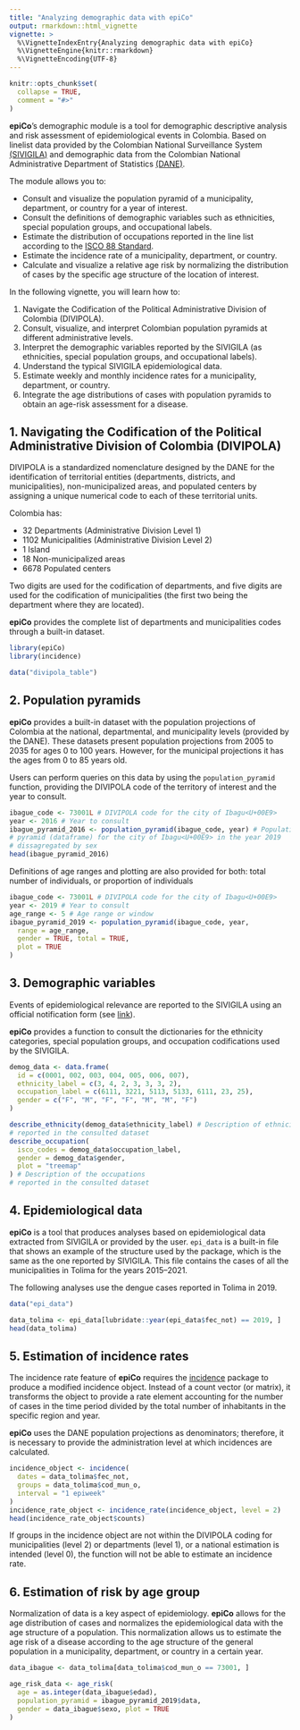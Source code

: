 ```yaml
---
title: "Analyzing demographic data with epiCo"
output: rmarkdown::html_vignette
vignette: >
  %\VignetteIndexEntry{Analyzing demographic data with epiCo}
  %\VignetteEngine{knitr::rmarkdown}
  %\VignetteEncoding{UTF-8}
---
```


```r
knitr::opts_chunk$set(
  collapse = TRUE,
  comment = "#>"
)
```

**epiCo**'s demographic module is a tool for demographic descriptive analysis and risk assessment of epidemiological events in Colombia.
Based on linelist data provided by the Colombian National Surveillance System [(SIVIGILA)](https://www.ins.gov.co/Direcciones/Vigilancia/Paginas/SIVIGILA.aspx) and demographic data from the Colombian National Administrative Department of Statistics [(DANE)](https://microdatos.dane.gov.co/index.php/catalog/central/about).

The module allows you to:

-   Consult and visualize the population pyramid of a municipality, department, or country for a year of interest.
-   Consult the definitions of demographic variables such as ethnicities, special population groups, and occupational labels.
-   Estimate the distribution of occupations reported in the line list according to the [ISCO 88 Standard](https://www.ilo.org/public/english/bureau/stat/isco/isco88/).
-   Estimate the incidence rate of a municipality, department, or country. 
-   Calculate and visualize a relative age risk by normalizing the distribution of cases by the specific age structure of the location of interest.
    
In the following vignette, you will learn how to:

1. Navigate the Codification of the Political Administrative Division of Colombia (DIVIPOLA).
2. Consult, visualize, and interpret Colombian population pyramids at different administrative levels.
3. Interpret the demographic variables reported by the SIVIGILA (as ethnicities, special population groups, and occupational labels).
4. Understand the typical SIVIGILA epidemiological data.
5. Estimate weekly and monthly incidence rates for a municipality, department, or country.
6. Integrate the age distributions of cases with population pyramids to obtain an age-risk assessment for a disease.

## 1. Navigating the Codification of the Political Administrative Division of Colombia (DIVIPOLA)

DIVIPOLA is a standardized nomenclature designed by the DANE for the identification of territorial entities (departments, districts, and municipalities), non-municipalized areas, and populated centers by assigning a unique numerical code to each of these territorial units.

Colombia has:

- 32 Departments (Administrative Division Level 1)
- 1102 Municipalities (Administrative Division Level 2)
- 1 Island
- 18 Non-municipalized areas
- 6678 Populated centers

Two digits are used for the codification of departments, and five digits are used for the codification of municipalities (the first two being the department where they are located).

**epiCo** provides the complete list of departments and municipalities codes through a built-in dataset.

```r
library(epiCo)
library(incidence)

data("divipola_table")
```
## 2. Population pyramids

**epiCo** provides a built-in dataset with the population projections of Colombia at the national, departmental, and municipality levels (provided by the DANE). These datasets present population projections from 2005 to 2035 for ages 0 to 100 years. However, for the municipal projections it has the ages from 0 to 85 years old.

Users can perform queries on this data by using the `population_pyramid` function, providing the DIVIPOLA code of the territory of interest and the year to consult.

```r
ibague_code <- 73001L # DIVIPOLA code for the city of Ibagu<U+00E9>
year <- 2016 # Year to consult
ibague_pyramid_2016 <- population_pyramid(ibague_code, year) # Population
# pyramid (dataframe) for the city of Ibagu<U+00E9> in the year 2019
# dissagregated by sex
head(ibague_pyramid_2016)
```

Definitions of age ranges and plotting are also provided for both: total number of individuals, or proportion of individuals

```r
ibague_code <- 73001L # DIVIPOLA code for the city of Ibagu<U+00E9>
year <- 2019 # Year to consult
age_range <- 5 # Age range or window
ibague_pyramid_2019 <- population_pyramid(ibague_code, year,
  range = age_range,
  gender = TRUE, total = TRUE,
  plot = TRUE
)
```


## 3. Demographic variables

Events of epidemiological relevance are reported to the SIVIGILA using an official notification form (see [link](https://www.ins.gov.co/buscador-eventos/Paginas/Fichas-y-Protocolos.aspx)).

**epiCo** provides a function to consult the dictionaries for the ethnicity categories, special population groups, and occupation codifications used by the SIVIGILA.

```r
demog_data <- data.frame(
  id = c(0001, 002, 003, 004, 005, 006, 007),
  ethnicity_label = c(3, 4, 2, 3, 3, 3, 2),
  occupation_label = c(6111, 3221, 5113, 5133, 6111, 23, 25),
  gender = c("F", "M", "F", "F", "M", "M", "F")
)

describe_ethnicity(demog_data$ethnicity_label) # Description of ethnicities
# reported in the consulted dataset
describe_occupation(
  isco_codes = demog_data$occupation_label,
  gender = demog_data$gender,
  plot = "treemap"
) # Description of the occupations
# reported in the consulted dataset
```
## 4. Epidemiological data

**epiCo** is a tool that produces analyses based on epidemiological data extracted from SIVIGILA or provided by the user. `epi_data` is a built-in file that shows an example of the structure used by the package, which is the same as the one reported by SIVIGILA. This file contains the cases of all the municipalities in Tolima for the years 2015–2021.

The following analyses use the dengue cases reported in Tolima in 2019.

```r
data("epi_data")

data_tolima <- epi_data[lubridate::year(epi_data$fec_not) == 2019, ]
head(data_tolima)
```

## 5. Estimation of incidence rates

The incidence rate feature of **epiCo** requires the [incidence](https://www.repidemicsconsortium.org/incidence/) package to produce a modified incidence object. Instead of a count vector (or matrix), it transforms the object to provide a rate element accounting for the number of cases in the time period divided by the total number of inhabitants in the specific region and year.

**epiCo** uses the DANE population projections as denominators; therefore, it is necessary to provide the administration level at which incidences are calculated.

```r
incidence_object <- incidence(
  dates = data_tolima$fec_not,
  groups = data_tolima$cod_mun_o,
  interval = "1 epiweek"
)
incidence_rate_object <- incidence_rate(incidence_object, level = 2)
head(incidence_rate_object$counts)
```

If groups in the incidence object are not within the DIVIPOLA coding for municipalities (level 2) or departments (level 1), or a national estimation is intended (level 0), the function will not be able to estimate an incidence rate.

## 6. Estimation of risk by age group

Normalization of data is a key aspect of epidemiology. **epiCo** allows for the age distribution of cases and normalizes the epidemiological data with the age structure of a population. This normalization allows us to estimate the age risk of a disease according to the age structure of the general population in a municipality, department, or country in a certain year.

```r
data_ibague <- data_tolima[data_tolima$cod_mun_o == 73001, ]

age_risk_data <- age_risk(
  age = as.integer(data_ibague$edad),
  population_pyramid = ibague_pyramid_2019$data,
  gender = data_ibague$sexo, plot = TRUE
)
```

